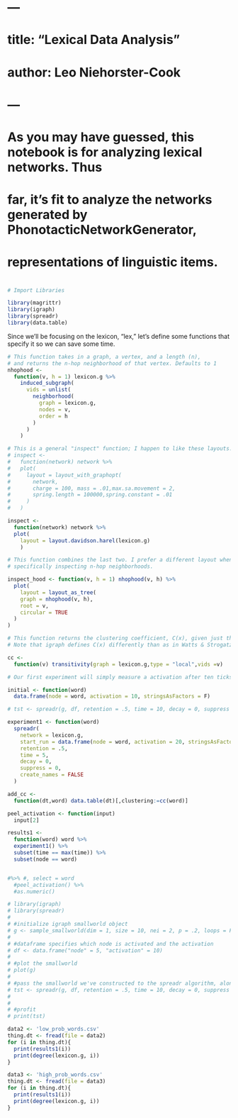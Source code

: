 # ---
# title: "Lexical Data Analysis"
# author: Leo Niehorster-Cook
# ---
# 
# As you may have guessed, this notebook is for analyzing lexical networks. Thus
# far, it's fit to analyze the networks generated by PhonotacticNetworkGenerator, 
# <!-- but hopefully with time it will become broadly suited for analyzing network  -->
# representations of linguistic items.
# 
```r
# Import Libraries

library(magrittr)
library(igraph)
library(spreadr)
library(data.table)

```

Since we'll be focusing on the lexicon, "lex," let's define some functions that
specify it so we can save some time.

```r
# This function takes in a graph, a vertex, and a length (n), 
# and returns the n-hop neighborhood of that vertex. Defaults to 1
nhophood <- 
  function(v, h = 1) lexicon.g %>%  
    induced_subgraph(
      vids = unlist(
        neighborhood(
          graph = lexicon.g,
          nodes = v,
          order = h
        )
      )
    )
```

```r
# This is a general "inspect" function; I happen to like these layouts.
# inspect <- 
#   function(network) network %>% 
#   plot(
#     layout = layout_with_graphopt(
#       network,
#       charge = 100, mass = .01,max.sa.movement = 2,
#       spring.length = 100000,spring.constant = .01
#     )
#   )

inspect <- 
  function(network) network %>% 
  plot(
    layout = layout.davidson.harel(lexicon.g)
    )

```

```r
# This function combines the last two. I prefer a different layout when I am
# specifically inspecting n-hop neighborhoods.

inspect_hood <- function(v, h = 1) nhophood(v, h) %>% 
  plot(
    layout = layout_as_tree(
    graph = nhophood(v, h),
    root = v,
    circular = TRUE
  )
)
```

```r
# This function returns the clustering coefficient, C(x), given just the word
# Note that igraph defines C(x) differently than as in Watts & Strogatz (1998)

cc <- 
  function(v) transitivity(graph = lexicon.g,type = "local",vids =v)

```

```r
# Our first experiment will simply measure a activation after ten ticks

initial <- function(word)
  data.frame(node = word, activation = 10, stringsAsFactors = F)
```


```r
# tst <- spreadr(g, df, retention = .5, time = 10, decay = 0, suppress = 0, create_names = TRUE)

experiment1 <- function(word) 
  spreadr(
    network = lexicon.g,
    start_run = data.frame(node = word, activation = 20, stringsAsFactors = F),
    retention = .5,
    time = 5,
    decay = 0,
    suppress = 0,
    create_names = FALSE
  ) 
```

```r
add_cc <-
  function(dt,word) data.table(dt)[,clustering:=cc(word)]
```

```r
peel_activation <- function(input)
  input[2]
```

```r
results1 <- 
  function(word) word %>% 
  experiment1() %>% 
  subset(time == max(time)) %>%
  subset(node == word)


#%>% #, select = word 
  #peel_activation() %>% 
  #as.numeric()
```

```r
# library(igraph)
# library(spreadr)
# 
# #initialize igraph smallworld object
# g <- sample_smallworld(dim = 1, size = 10, nei = 2, p = .2, loops = FALSE, multiple = FALSE)
# 
# #dataframe specifies which node is activated and the activation
# df <- data.frame("node" = 5, "activation" = 10)
# 
# #plot the smallworld
# plot(g)
# 
# #pass the smallworld we've constructed to the spreadr algorithm, along with the dataframe specifing initial values
# tst <- spreadr(g, df, retention = .5, time = 10, decay = 0, suppress = 0, create_names = TRUE)
# 
# 
# #profit
# print(tst)
```


```r
data2 <- 'low_prob_words.csv'
thing.dt <- fread(file = data2)
for (i in thing.dt){
  print(results1(i))
  print(degree(lexicon.g, i))
}
```


```r
data3 <- 'high_prob_words.csv'
thing.dt <- fread(file = data3)
for (i in thing.dt){
  print(results1(i))
  print(degree(lexicon.g, i))
}
```
